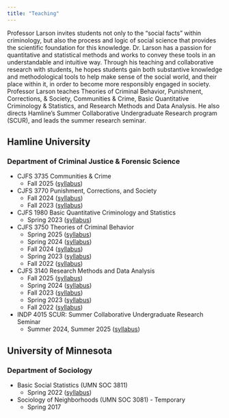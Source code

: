 ```yaml
---
title: "Teaching"
---
```


Professor Larson invites students not only to the “social facts” within criminology, but also the process and logic of social science that provides the scientific foundation for this knowledge. Dr. Larson has a passion for quantitative and statistical methods and works to convey these tools in an understandable and intuitive way. Through his teaching and collaborative research with students, he hopes students gain both substantive knowledge and methodological tools to help make sense of the social world, and their place within it, in order to become more responsibly engaged in society. Professor Larson teaches Theories of Criminal Behavior, Punishment, Corrections, & Society, Communities & Crime, Basic Quantitative Criminology & Statistics, and Research Methods and Data Analysis. He also directs Hamline’s Summer Collaborative Undergraduate Research program (SCUR), and leads the summer research seminar.

## Hamline University 
### Department of Criminal Justice \& Forensic Science

* CJFS 3735 Communities & Crime
  + Fall 2025 ([syllabus](syllabi/CJFS_3735_F25.pdf))

* CJFS 3770 Punishment, Corrections, and Society
  + Fall 2024 ([syllabus](syllabi/CJFS_3770_F24.pdf))
  + Fall 2023 ([syllabus](syllabi/CJFS_3770_F23.pdf))

* CJFS 1980 Basic Quantitative Criminology and Statistics
  + Spring 2023 ([syllabus](syllabi/CJFS_1980_S23.pdf))

* CJFS 3750 Theories of Criminal Behavior
  + Spring 2025 ([syllabus](syllabi/CJFS_3750_S25.pdf))
  + Spring 2024 ([syllabus](syllabi/CJFS_3750_S24.pdf))
  + Fall 2024 ([syllabus](syllabi/CJFS_3750_F24.pdf))
  + Spring 2023 ([syllabus](syllabi/CJFS_3750_S23.pdf))
  + Fall 2022 ([syllabus](syllabi/CJFS_3750_F22.pdf))
  
* CJFS 3140 Research Methods and Data Analysis
  + Fall 2025 ([syllabus](syllabi/CJFS 3140 F25 Syllabus.pdf))
  + Spring 2024 ([syllabus](syllabi/CJFS_3140_S24.pdf))
  + Fall 2023 ([syllabus](syllabi/CJFS_3140_F23.pdf))
  + Spring 2023 ([syllabus](syllabi/CJFS_3140_S23.pdf))
  + Fall 2022 ([syllabus](syllabi/CJFS_3140_F22.pdf))
  
* INDP 4015 SCUR: Summer Collaborative Undergraduate Research Seminar
  + Summer 2024, Summer 2025 ([syllabus](https://docs.google.com/document/d/1MKLlNHmP9oADG6uCbvaXZQuWEAGcJec_1pVg6phjwkg/edit?usp=sharing))

## University of Minnesota
### Department of Sociology

* Basic Social Statistics (UMN SOC 3811)
  + Spring 2022 ([syllabus](syllabi/larson_3811_22.pdf))

* Sociology of Neighborhoods (UMN SOC 3081) - Temporary
  + Spring 2017 

  

  